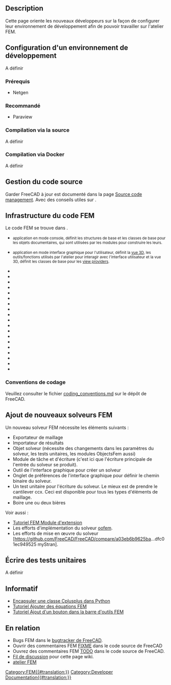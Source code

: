 <languages/>

{{TOCright}}

== Description ==

Cette page oriente les nouveaux développeurs sur la façon de configurer leur environnement de développement afin de pouvoir travailler sur l'atelier FEM.

<span id="Setting_up_a_Dev_Environment"></span>
== Configuration d'un environnement de développement ==

A définir

<span id="Prerequisites"></span>
=== Prérequis ===

* Netgen

<span id="Recommended"></span>
=== Recommandé ===

* Paraview

<span id="Compiling_via_Source"></span>
=== Compilation via la source ===

A définir

<span id="Compiling_via_Docker"></span>
=== Compilation via Docker ===

A définir

<span id="Source_Code_Management"></span>
== Gestion du code source ==

Garder FreeCAD à jour est documenté dans la page [[Source_code_management/fr|Source code management]]. Avec des conseils utiles sur {{incode|git}}.

<span id="FEM_Code_Infrastructure"></span>
== Infrastructure du code FEM ==

Le code FEM se trouve dans {{incode|src/Mod/Fem}}.

* {{incode|App/}} <small>application en mode console, définit les structures de base et les classes de base pour les objets documentaires, qui sont utilisées par les modules pour construire les leurs.</small> 
* {{incode|Gui/}} <small>application en mode interface graphique pour l'utilisateur, définit la [[3D_view/fr|vue 3D]], les outils/fonctions utilisés par l'atelier pour interagir avec l'interface utilisateur et la vue 3D, définit les classes de base pour les [[Viewprovider/fr|view providers]].</small>
* {{incode|femcommands/}} 
* {{incode|fem.dox}}
* {{incode|femexamples/}}
* {{incode|femguiobjects/}}
* {{incode|femguiutils/}}
* {{incode|feminout/}}
* {{incode|femmesh/}}
* {{incode|femobjects/}}
* {{incode|femresult/}}
* {{incode|femsolver/}}
* {{incode|femtaskpanels/}}
* {{incode|femtest/}}
* {{incode|femtools/}}
* {{incode|femviewprovider/}}
* {{incode|InitGui.py}}
* {{incode|Init.py}}
* {{incode|ObjectsFem.py}}
* {{incode|TestFemApp.py}}
* {{incode|TestFemGui.py}}

<span id="Coding_Conventions"></span>
=== Conventions de codage ===

Veuillez consulter le fichier [https://github.com/FreeCAD/FreeCAD/blob/master/src/Mod/Fem/coding_conventions.md coding_conventions.md] sur le dépôt de FreeCAD.

<span id="Adding_New_FEM_Solvers"></span>
== Ajout de nouveaux solveurs FEM ==

Un nouveau solveur FEM nécessite les éléments suivants :

* Exportateur de maillage
* Importateur de résultats
* Objet solveur (nécessite des changements dans les paramètres du solveur, les tests unitaires, les modules ObjectsFem aussi)
* Module de tâche et d'écriture (c'est ici que l'écriture principale de l'entrée du solveur se produit).
* Outil de l'interface graphique pour créer un solveur
* Onglet de préférences de l'interface graphique pour définir le chemin binaire du solveur.
* Un test unitaire pour l'écriture du solveur. Le mieux est de prendre le cantilever ccx. Ceci est disponible pour tous les types d'éléments de maillage.
* Boire une ou deux bières

Voir aussi :
* [[Extend_FEM_Module/fr|Tutoriel FEM Module d'extension]]
* Les efforts d'implémentation du solveur [https://github.com/berndhahnebach/FreeCAD_bhb/commits/femoofem oofem].
* Les efforts de mise en œuvre du solveur [https://github.com/FreeCAD/FreeCAD/compare/a03eb6b9625ba...dfc01ec949525 myStran].

<span id="Writing_Unit_Tests"></span>
== Écrire des tests unitaires ==

A définir

<span id="Informative"></span>
== Informatif == 

* [[Wrapping_a_Cplusplus_class_in_Python/fr|Encapsuler une classe Cplusplus dans Python]]
* [[Add_FEM_Equation_Tutorial/fr|Tutoriel Ajouter des équations FEM]]
* [[Add_Button_to_FEM_Toolbar_Tutorial/fr|Tutoriel Ajout d'un bouton dans la barre d'outils FEM]]

<span id="Related"></span>
== En relation ==

<div class="mw-translate-fuzzy">
* Bugs FEM dans le [https://github.com/FreeCAD/FreeCAD/issues bugtracker de FreeCAD].
* Ouvrir des commentaires FEM [https://github.com/FreeCAD/FreeCAD/search?q=FIXME+AND+fem FIXME] dans le code source de FreeCAD
* Ouvrez des commentaires FEM [https://github.com/FreeCAD/FreeCAD/search?q=TODO+AND+fem TODO] dans le code source de FreeCAD.
* [https://forum.freecadweb.org/viewtopic.php?f=18&t=60574 Fil de discussion] pour cette page wiki.
* [[FEM_Workbench/fr|atelier FEM]]
</div>


[[Category:FEM{{#translation:}}]]
[[Category:Developer Documentation{{#translation:}}]]
